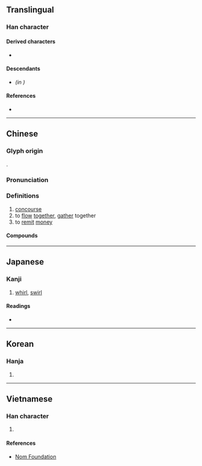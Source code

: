 {{also|滙|汇}}
{{character info/new}}
==Translingual==

===Han character===
{{Han char|rn=22|rad=匚|as=11|sn=13|four=71711|canj=SEOG|ids=⿷匚淮}}

====Derived characters====
* {{l|mul|[[擓]]([[㧟]]), [[㒑]], [[𣿬]]}}

====Descendants====
* {{l|mul|[[汇]]}} ''(in {{w|simplified Chinese}})''

====References====
* {{Han ref|kx=0154.150|dkj=02644|dj=0346.180|hdz=10089.100|uh=532F|ud=21295|bh=B6D7|bd=46807}}

----

==Chinese==
{{zh-forms|s=汇|alt=滙}}

===Glyph origin===
{{Han etym}}
{{Han compound|匚|淮|c1=s|c2=p|ls=psc}}.

===Pronunciation===
{{zh-pron
|m=huì
|c=wui6
|mc=y
|oc=y
|ma=
|cat=n,v
}}

===Definitions===
{{zh-hanzi}}

# [[concourse]]
# to [[flow]] [[together]], [[gather]] together
# to [[remit]] [[money]]

====Compounds====
{{zh-der|三角套匯|中心匯率|信匯|僑匯|創匯|匯付|匯信|匯價|匯兌|匯入|匯合|匯報|匯展|匯市|匯攏|匯款|匯水|匯注|匯流|匯流排|匯演|匯率|匯票|匯編|匯編程序|匯編語言|匯費|匯集|匯聚|匯融|匯總|國外匯兌|即期匯票|匯錢|外匯|套匯|外匯銀行|外匯市場|固定匯率|匯銀|外匯存底|外匯匯率|單張匯票|外匯管制|用匯|百老匯|換匯|掛牌匯率|浮動匯率|票匯|押匯|語匯|變動匯率|結匯|總匯|郵匯|遠期外匯|電匯|融匯|郵政匯票}}

{{zh-cat|Intermediate}}

----

==Japanese==

===Kanji===
{{ja-kanji|grade=|rs=匚11}}

# [[whirl]], [[swirl]]

====Readings====
* {{ja-readings
|goon=え<ゑ
|kanon=かい<くわい
|kun=めぐ-る}}

----

==Korean==

===Hanja===
{{ko-hanja|hangeul=회|rv=hoe|mr=hoe}}

# {{defn|lang=ko|sort=匚11}}

----

==Vietnamese==

===Han character===
{{vi-hantu|[[hối]], [[vị]]|rs=匚11}}

# {{defn|lang=vi|sort=匚11}}

====References====
* [http://nomfoundation.org/common/nom_details.php?codepoint=532f&img=1 Nom Foundation]